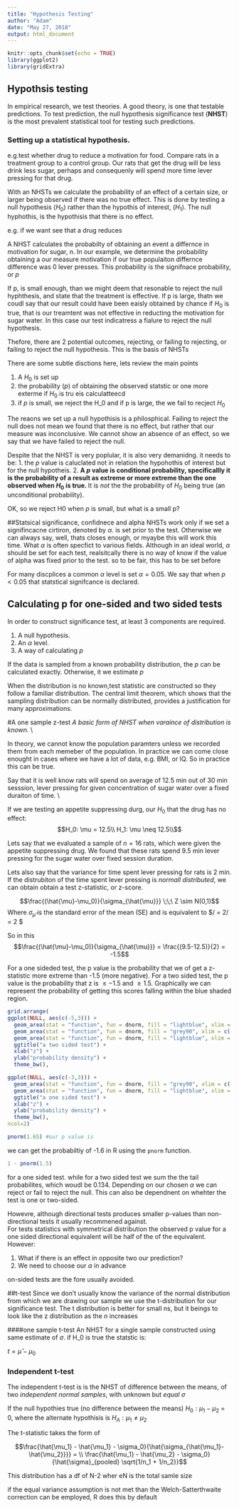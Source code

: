 ```yaml
---
title: "Hypothesis Testing"
author: "Adam"
date: "May 27, 2018"
output: html_document
---
```


```r
knitr::opts_chunk$set(echo = TRUE)
library(ggplot2)
library(gridExtra)
```

## Hypothsis testing

In empirical research, we test theories. A good theory, is one that testable predictions. To test prediction, the null hypothesis significance test (**NHST**) is the most prevalent statistical tool for testing such predictions. 


### Setting up a statistical hypothesis.

e.g.test whether drug to reduce a motivation for food. Compare rats in a treatment group to a control group. Our rats that get the drug will be less drink less sugar, perhaps and consequenly will spend more time lever pressing for that drug.


With an NHSTs we calculate the probability of an effect of a certain size, or larger being observed if there was no true effect. This is done by testing a null hypothesis ($H_0$) rather than the hypothis of interest, ($H_1$). The null hyphothis, is the hypothisis that there is no effect.

e.g. if we want see that a drug reduces 

A NHST  calculates the probabilty of obtaining an event a differnce in motivation for sugar, n. In our example, we determine the probability obtaining a our measure motivation if our true populaiton differnce difference was 0 lever presses. This probability is the signifnace probability, or $p$

If p, is small enough, than we might deem that resonable to reject the null hyphthesis, and state that the treatment is effective. If p is large, thatn we coudl say that our result could have been eaisly obtained by chance if $H_0$ is true, that is our treamtent was not effective in reducting the motivation for sugar water. In this case our test indicatress a fialure to reject the null hypothesis. 

Thefore, there are 2 potential outcomes, rejecting, or failing to rejecting, or failing to reject the null hypothesis. This is the basis of NHSTs

There are some subtle disctions here, lets review the main points

1. A $H_0$ is set up
2. the probability ($p$) of obtaining the observed statstic or one more exterme if $H_0$ is tru eis calculatteecd
3. if $p$ is small, we reject the H_0 and if p is large, the we fail to recject $H_0$

The reaons we set up a null hypothisis is a philosphical. Failing to reject the null does not mean we found that there is no effect, but rather that our measure was inconclusive. We cannot show an absence of an effect, so we say that we have failed to reject the null. 

Despite that the NHST is very poplular, it is also very demanidng. it needs to be:
1. the $p$ value is caluclated not in relation the hypohothis of interest but for the null hypotheis. 
2. **A  *p* value is conditional probability, specificallly it is the probability of a result as extreme or more extreme than the one observed when $H_0$ is true. ** It is *not* the the probability of $H_0$ being true (an unconditional probability).

OK, so we reject H0 when $p$ is small, but what is a small p?

##Statsical significance, confidnece and alpha
NHSTs work only if we set a signifincacne cirtiron, denoted by $\alpha$. is set prior to the test. Otherwise we can always say, well, thats closes enough, or myaybe this will work this time. What $\alpha$ is often specfict to various fields. Although in an ideal world, $\alpha$ should be set for each test, realsitcally there is no way of know if the value of alpha was fixed prior to the test. so to be fair, this has to be set before

For many discplices a common $\alpha$ level is set  $\alpha = 0.05$. We say that when $p<0.05$ that statstical signifcance is declared. 


## Calculating  p for one-sided and two sided  tests
In order to construct significance test, at least 3  components are required.

1. A null hypothesis.
2. An $\alpha$ level. 
3. A way of calculating $p$


If the data is sampled from a known probability distribution, the $p$ can be calculated exactly. Otherwise, it we estimate $p$

When the distribution is no known,test statistic are constructed so they follow a familiar distribution. The central limit theorem, which shows that the sampling distribution can be normally distributed, provides a justification for many approximations.


#A one sample z-test
*A basic form of NHST when varaince of distribution is known.* \\

In theory, we cannot know the population paramters unless we recorded them from each memeber of the population.
In practice we can come close enought in  cases where we have a lot of data, e.g. BMI, or IQ. So in practice this can be true.

Say that it is well know rats will spend on average of 12.5 min out of 30 min sesssion, lever pressing for given concentration of sugar water over a fixed duraiton of time. \\

If we are testing an appetite suppressing durg, our $H_0$ that the drug has no effect:
$$H_0: \mu = 12.5\\ H_1: \mu \neq 12.5\\$$
 

Lets say that we evaluated a sample of $n=16$ rats, which were given the  appetite suppressing drug. We found that these rats spend 9.5 min lever pressing for the sugar water  over fixed session duration.  

Lets also say that  the variance for time spent lever pressing for rats is 2 min. If the distrubiton of the time spent lever pressing is *normall distributed*, we can obtain obtain a test z-statistic, or z-score. 


$$\frac{(\hat{\mu}-\mu_0)}{\sigma_{\hat{\mu}}}  \;\;\   Z \sim N(0,1)$$
Where $\sigma_{\hat{\mu}}$ is the standard error of the mean (SE) and is equivalent to $\sigma/\sqrt{n} = 2/\sqrt{16} = 2 $

So in this 
$$\frac{(\hat{\mu}-\mu_0)}{\sigma_{\hat{\mu}}} = \frac{(9.5-12.5)}{2} = -1.5$$

For a one sideded test,  the p value is the probability that we of get a z-statistic more extreme than -1.5 (more negative). For a two sided test, the p value  is the probability that z is  $\leq -1.5$ and $\geq 1.5$. Graphically we can represent the probability of getting this scores falling within the blue shaded region.

```r

grid.arrange(
ggplot(NULL, aes(c(-5,3))) +
  geom_area(stat = "function", fun = dnorm, fill = "lightblue", xlim = c(-4, -1.5)) +
  geom_area(stat = "function", fun = dnorm, fill = "grey90", xlim = c(-1.5, 4)) +
  geom_area(stat = "function", fun = dnorm, fill = "lightblue", xlim = c(1.5, 4)) +
  ggtitle("a two sided test") +
  xlab("z") +
  ylab("probability density") +
  theme_bw(),

ggplot(NULL, aes(c(-3,3))) +
  geom_area(stat = "function", fun = dnorm, fill = "grey90", xlim = c(-4, 4)) +
  geom_area(stat = "function", fun = dnorm, fill = "lightblue", xlim = c(1.5, 4)) +
  ggtitle("a one sided test") +
  xlab("z") +
  ylab("probability density") +
  theme_bw(),
ncol=2)

```

```r
pnorm(1.65) #our p value is
```


we can get the probabiltiy of -1.6 in R using the `pnorm` function.


```r
1 - pnorm(1.5)
```
for a one sided test. while for a two sided test we sum the the tail probabilites, which woudl be 0.134. Depending on our chosen $\alpha$ we can reject or fail to reject the null. This can also be dependnent on whehter the test is one or two-sided. 

Howevre,  although directional tests produces smaller p-values than non-directional tests it usually recommened against.  
For tests statistics with symmetrical distribution the observed p value for a one sided directional equivalent will be half of the of the equivalent. However:

1. What if there is an effect in opposite two our prediction?
2. We need to choose our $\alpha$ in advance

on-sided tests are the fore usually avoided. 



##t-test
Since we don't usually know the variance of the normal distribution from which we are drawing our sample we use the t-distribution for our significance test. The t distribution is better for small ns, but it beings to look like the z distribution as the $n$ increases

####one sample t-test
An NHST for a single sample constructed using same estimate of $\sigma$. if H_0 is true the statstic is:

$t = \hat{\mu} - \mu_0$



### Independent t-test
The independent t-test is is the NHST of difference between the means, of two *independent normal samples*, with unknown but *equal $\sigma$*

If the null hypothies true (no difference between the means) $H_0: \mu_1 - \mu_2$ = 0, where the alternate hypothisis is  $H_A: \mu_1 \neq  \mu_2$

The t-statistic takes the form of


$$\frac{\hat{\mu_1} - \hat{\mu_1} - \sigma_0}{\hat{\sigma_{\hat{\mu_1}-\hat{\mu_2}}}} = \\ \frac{\hat{\mu_1} - \hat{\mu_2} - \sigma_0}{\hat{\sigma}_{pooled} \sqrt{1/n_1 + 1/n_2}}$$

This distribution has a df of N-2 wher eN is the total samle size

if the equal variance assumption is not met than the  Welch-Satterthwaite correction can be employed, R does this by default





